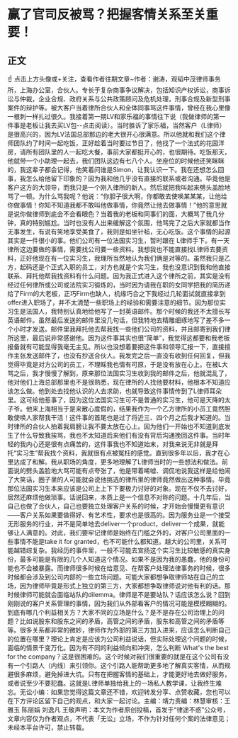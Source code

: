 # 赢了官司反被骂？把握客情关系至关重要！
## 正文
☝ 点击上方头像或+关注，查看作者往期文章~作者：谢涛，观韬中茂律师事务所，上海办公室，合伙人。专长于复杂商事争议解决，包括知识产权诉讼，商事诉讼与仲裁，企业合规、政府关系与公共政策顾问及危机处理，刑事合规及新型刑事案件的辩护等。被大客户当着律所合伙人和全体同事骂这件事情，曾经在我心里像一根刺一样扎过很久。我接着第一期LV和家乐福的事情往下说（我做律师的第一件事是老板让我去买LV包--点击阅读）。当时胜诉了家乐福，当然客户（L律师）是很高兴的，因为LV法国总部那边的老大很开心很满意。所以他就和我们这个律师团队约了时间一起吃饭，正好趁着当时要过节日了，他找了一个法式的花园洋房，请所有团队里的人一起吃大餐，事前大家都挺开心的，也很期待。吃饭那天，他就带一个小助理一起去，我们团队这边有七八个人。坐座位的时候他还笑眯眯的，我这辈子都会记得，他笑着问谁是Simon，让我认识一下。我在还想怎么回事，我怎么给他留下印象的？因为我和他几乎没有直接的联系或者沟通。毕竟他是客户这方的大领导，而我只是一个刚入律所的新人。然后就把我叫起来劈头盖脸地骂了一顿。为什么骂我呢？他说：“你胆子很大啊，你都敢去使唤某某某，让他给你做事情！你知不知道我都不敢叫他做事情，你竟然让他去做事情！”他的意思就是说你做律师到底会不会看眼色？当着我的老板和同事们的面，大概骂了我几分钟，真的特别尴尬。当时也没有人出来缓解这个氛围，他骂完了之后大家就都当作无事发生，有说有笑地享受美食了，我则是如坐针毡，无心吃饭。这个事情的起源其实是一件很小的事。他们公司有一位法国实习生，暂时跟在 L律师手下。有一天律所这边要做的事情，需要找公司要一些资料。我想我也不能直接找L律师去要资料，正好他现在有一位实习生，我理所当然地认为我们俩是对等的。虽然我只是乙方，起码还是个正式入职的员工，对方也就是个实习生，我也没意识到我和他直接联系、拜托他帮我找资料有什么问题。因为我正式进入这个律所之前，其实是没有经过任何律所或公司或法院实习锻炼的，当时因为请我在职的女同学把我的简历递给了Firm的大老板，正巧Firm也缺人，机缘巧合之下我经过几轮面试就直接拿到offer进入职场了，并不太清楚一些职场上的经验和需要注意的细节。因为那位实习生是法国人，我特别认真地给他写了一封英语邮件。那个时候的我还不太擅长写英语邮件。虽然最后发送的邮件里没几句话，但我特地去精雕细琢地写了差不多一个小时才发送。邮件里我拜托他去帮我找一些他们公司的资料，并且邮寄到我们律所这里，最后说非常感谢他。因为这件事其实也很“简单”，我觉得这都要和我老板报备就有可能显得我毫无主见。所以也没想着要把这件事和领导汇报一下，直接擅作主张发送邮件了，也没有抄送合伙人。我发完之后一直没有收到任何回复，但我觉得毕竟是对方公司的员工，不理睬我也情有可原，于是没有放在心上。在被L大骂之后，我才慢慢了解到，原来那位法国实习生收到我的邮件之后，他就混乱了，他对他们上海总部那里也不是很熟悉，现在律所的人找他要材料，他根本不知道应该怎么做。他到处去找他认识的人去求助，也就导致这件事情传到了L律师耳朵里。这可给他惹事了，因为这位法国实习生可不是普通的实习生，他可是天降的太子爷。他来上海相当于是来散心度假的，结果我作为一个乙方律所的小员工竟然胆敢使唤人家帮我干活！这件事的首尾也是过了将近三、四个月之后我才知道的。当时律所的合伙人拍着我肩膀让我不要太放在心上。因为他们一开始也不知道到底发生了什么导致我挨骂，我也不太知道后来他们有没有背后沟通挽回这件事。当时年轻的我内心还是很有点痛苦的，这件事我也不知道始末，对我来说无非就是拜托“实习生”帮我找个资料，我就很有点被冤枉的感觉。直到很多年以后，我才在心里达成了和解。我从职场的角度，更多地理解了L律师当时的一些想法和做法。前面说的劈头盖脸地大骂可能有点夸张了，他是带着唏嘘、调侃地说我这样是给他闹了大笑话，圈子里的人可能就会说他挑选的律所里的律师竟然做出这种事情。毕竟那位法国实习生本来应该是公司上上下下要极力讨好的对象。现在不仅不去讨好，居然还麻烦他做琐事。话说回来，本质上是一个信息不对称的问题。十几年后，当自己也做了合伙人，自己也要独立处理客户关系的时候，才开始会慢慢更有意识——客户关系如果要做得好、有艺术性，要求也是很高的。因为服务业是一个接受无形服务的行业，并不是简单地去deliver一个product，deliver一个成果，就能够让人满意的。对此，我们要牢记律师是始终在门槛之外的，对客户公司里面的一些事情不能是take it for granted，也不可能什么都知道。越大的公司里，关系可能越错综复杂。我经历的事件里，一般不可能去宣扬这个实习生比较敏感的真实身份，最多可能是有限的几个人知道这个情况。如果不是因为我的愚蠢，他的身份可能也不会被暴露。而律师很多时候在给意见、在帮客户处理法律事务的时候，很多时候都会涉及到公司内部的一些立场问题。可能大家都想争取律师站在自己的立场，因为律师毕竟是形式上独立的第三方，大家都想争取律师说对他有利的话。那时候律师可能就会面临站队的dilemma。律师是不是要站队？话应该怎么说？回到刚刚说的客户关系管理的事情，因为我们从外部看客户的情况可能是模模糊糊的。到底有哪几个利益相关方？大家不同的立场是什么？是不是存在公司治理上的问题？比如说股东和股东之间的矛盾，高管之间的矛盾，股东和高管之间的矛盾等等。很多关系都非常的微妙，律师作为外部的第三方加入进来，应该怎么判断自己的位置在哪里？理论上肯定是应该为公司利益说话，但实际处理这个问题的时候，面临的情景千变万化。因为有不同的利益倾向和冲突，怎么判断 What's the best for the company？这是很困难的。这个时候对我们很重要的就是在这个公司有没有一个引路人（内线）来引领你。这个引路人能帮助更多地了解真实客情，从而规避很多麻烦，避免掉进大坑。只有在把握客情的基础上，才能更好地去做好服务，或者说至少不要犯蠢。这就是L律师单独给我上的一场私人教学课，让我终生难忘。无讼小编：如果您觉得这篇文章还不错，欢迎转发分享、点赞收藏，您也可以在下方评论区留下自己的观点，和大家一起讨论。主编：靖力责编：林慧审核：王雅玉 陈丽娟 刘逸凡 王敬声明：本文为作者原创投稿，首发于“律途不惑”公众号，文章内容仅为作者观点，不代表「无讼」立场，不作为针对任何个案的法律意见；未经本平台许可，禁止转载。